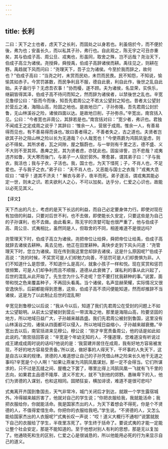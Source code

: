 ```yaml
---
---
---
```

title: 长利
---



二曰：天下之士也者，虑天下之长利，而固处之以身若也。利虽倍於今，而不便於後，弗为也；安虽长久，而以私其子孙，弗行也。自此观之，陈无宇之可丑亦重矣，其与伯成子高、周公旦、戎夷也，形虽同，取舍之殊，岂不远哉？尧治天下，伯成子高立为诸侯。尧授舜，舜授禹，伯成子高辞诸侯而耕。禹往见之，则耕在野。禹趋就下风而问曰：“尧理天下，吾子立为诸侯。今至於我而辞之，故何也？”伯成子高曰：“当尧之时，未赏而民劝，未罚而民畏。民不知怨，不知说，愉愉其如赤子。今赏罚甚数，而民争利且不服，德自此衰，利自此作，後世之乱自此始。夫子盍行乎？无虑吾农事！”协而櫌，遂不顾。夫为诸侯，名显荣，实佚乐，继嗣皆得其泽，伯成子高不待问而知之，然而辞为诸侯者，以禁後世之乱也。辛宽见鲁缪公曰：“臣而今而後，知吾先君周公之不若太公望封之知也。昔者太公望封於营丘之渚，海阻山高，险固之地也。是故地日广，子孙弥隆。吾先君周公封於鲁，无山林溪谷之险，诸侯四面以达。是故地日削，子孙弥杀。”辛宽出，南宫括入见。公曰：“今者宽也非周公，其辞若是也。”南宫括对曰：“宽少者，弗识也。君独不闻成王之定成周之说乎？其辞曰：‘惟余一人，营居于成周。惟余一人，有善易得而见也，有不善易得而诛也。’故曰善者得之，不善者失之，古之道也。夫贤者岂欲其子孙之阻山林之险以长为无道哉？小人哉宽也！”今使燕爵为鸿鹄凤皇虑，则必不得矣。其所求者，瓦之间隙，屋之翳蔚也，与一举则有千里之志，德不盛、义不大则不至其郊。愚庳之民，其为贤者虑，亦犹此也。固妄诽訾，岂不悲哉？戎夷违齐如鲁，天大寒而後门，与弟子一人宿於郭外。寒愈甚，谓其弟子曰：“子与我衣，我活也；我与子衣，子活也。我，国士也，为天下惜死；子，不肖人也，不足爱也。子与我子之衣。”弟子曰： “夫不肖人也，又恶能与国士之衣哉？”戎夷大息叹曰：“嗟乎！道其不济夫！” 解衣与弟子，夜半而死。弟子遂活，谓戎夷其能必定一世，则未之识。若夫欲利人之心，不可以加矣。达乎分，仁爱之心识也，故能以必死见其义。

【译文】

天下杰出的凡士，考虑的是天下长远的利益，而自己必定要身体力行。即使对现在有加倍的利益，只要对后世不利，也不去做，即使能长久安定，只要这些是为自己的子孙谋利，也不去做。由此看来，陈无宇的贪婪可耻也很严重了，他与伯成子高、周公旦、式夷相比，虽然同是人，但取舍的不同，相差难道不是很远吗?

尧管理天下时，伯成子高立为诸侯。尧把帝位让给舜，舜把帝位让给禹，伯成子高就辞去诸侯去耕种。禹去见他，他正在田里耕种。禹快步走到下风头问道：“尧管理天下时，您立为诸侯。现在传到我这里您却辞去诸侯，这是什么原因呢?”伯成子高说：“尧的时候，不奖赏可是人们却勉力向善，不惩罚可是人们却畏惧为非。人们不知道什么是怨恨，不知道什么是高兴，就象小孩子一样和悦。现在奖赏和惩罚很频繁，可是人们却争利而且不顺服，道德从此衰微了，谋私利的事从此兴起了，后世的混乱从此开始了。先生您为什么不走呢？您不要打扰我耕种的事。”说罢，面带和悦之色来覆盖种子，不再回头看禹。当个诸侯，名声显赫荣耀，实际情况又很安逸快乐，后嗣都能得到恩惠，这些，伯成子高不须问便能知道，然而却推辞不当诸侯，这是为了以此制止后世的混乱啊!

辛宽见到鲁穆公以后说：“我从今以后，知道了我们先君周公在受封的问题上不如太公望聪明。从前太公望被封到营丘一带滨海之地，那里是海阻山高，险要坚固的地方，所以地域日益广大，子孙越来越昌盛。我们先君周公被封到鲁国，这里没有山林溪谷之险，诸侯从四面都可以侵入，所以地域日益缩小，子孙越来越衰撤。”辛宽出去以后，南官括进来见穆公。穆公说：“刚才辛宽责备周公，他的话是如此如此说的。”南宫括回答说：“辛宽是个年幼无知的人，不懂道理，您难道没有听说过成王建成成周时说的话吗?他说的是：‘我营建并居住在成周，我有好地方容易被发现，不好的地方容易受责备。’所以说，做好事的人得天下，干坏事的人失天下，这是自古以来的规律。贤德的人难道想让自己的子孙凭借山林之险来长久地干无道之事吗?辛宽是个小人啊！”如果让燕雀为鸿鹄凤凰谋划，那一定不会得当。它们所谋求的，只不过是瓦缝之间、屋檐之下罢了，哪里比得上鸿鹄凤凰一飞就有飞千里的志向，如果君主品德不隆厚、道义不宏大，就不飞到他的郊野。愚昧卑下的入，他们为贤德的入谋划，也和这相同。固陋狂妄，横加诽谤，难道不是很可悲吗?

式夷离开齐国到鲁国去，天气非常冷，城门关闭后才到达，就跟一个学生露宿城外。冷得越来越厉害了，他就对自己的学生说；“你把衣服给我，我就能活命；我把衣服给你，你就能活命。我是国家杰出的人，为天下着想会不得死，你是个不贤德的人，不值得爱惜生命。你把你的衣服给我吧。”学生说。“不贤德的人，又怎么能给国家杰出的人衣服呢?”式夷长叹一声说：“哎！道义大概行不通啦!”说罢就脱下自己的衣服给了学生，半夜里冻死了。学生终于括命了。要说式夷的才能一定能让整个社会安定，那是不能知道的。至于他想对别人有利的思想，那是无以复加了。他通晓死和生的区别，仁爱之心是很诚恳的，所以他能用必死的行为来显示自己的道义。